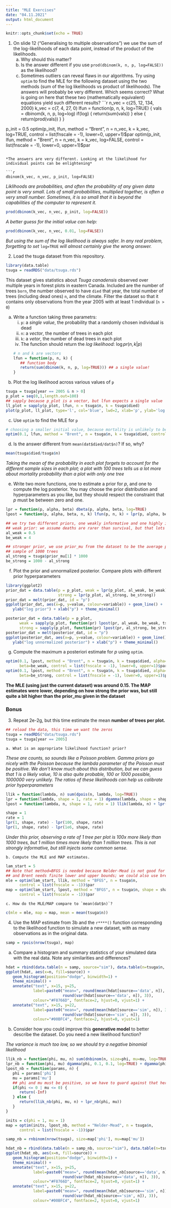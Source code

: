 ```yaml
---
title: "MLE Exercises"
date: "04.11.2021"
output: html_document
---
```


```r
knitr::opts_chunk$set(echo = TRUE)
```

1. On slide 12 ("Generalising to multiple observations") we use the sum of the log-likelihoods of each data point, instead of the product of the likelihoods. 
    a. Why should this matter?
    b. Is the answer different if you use `prod(dbinom(k, n, p, log=FALSE))` as the likelihood?
    c. Sometimes outliers can reveal flaws in our algorithms. Try using `optim` to find the MLE for the following dataset using the two methods (sum of the log likelihoods vs product of likelihoods). The answers will probably be very different. Which seems correct? What is going on here that these two (mathematically equivalent) equations yield such different results?
```r
n_vec = c(25, 12, 134, 2000)
k_vec = c(7, 4, 27, 0)
lfun = function(p, n, k, log=TRUE) {
   vals = dbinom(k, n, p, log=log)
   if(log) {
      return(sum(vals))
   } else {
      return(prod(vals))
   }
}

p_init = 0.5
optim(p_init, lfun, method = "Brent", n = n_vec, k = k_vec, log=TRUE, control = list(fnscale = -1), lower=0, upper=1)$par
optim(p_init, lfun, method = "Brent", n = n_vec, k = k_vec, log=FALSE, control = list(fnscale = -1), lower=0, upper=1)$par
```

*The answers are very different. Looking at the likelihood for individual points can be enlightening*

```r
dbinom(k_vec, n_vec, p_init, log=FALSE)
```

*Liklihoods are probabilities, and often the probability of any given data point is very small. Lots of small probabilities, multiplied together, is often a very small number. Sometimes, it is so small that it is beyond the capabilities of the computer to represent it.*

```r
prod(dbinom(k_vec, n_vec, p_init, log=FALSE))
```

*A better guess for the initial value can help:*

```r
prod(dbinom(k_vec, n_vec, 0.01, log=FALSE))
```

*But using the sum of the log likelihood is always safer. In any real problem, forgetting to set* `log=TRUE` *will almost certainly give the wrong answer.*

2. Load the tsuga dataset from this repository.

```r
library(data.table)
tsuga = readRDS("data/tsuga.rds")
```

This dataset gives statistics about *Tsuga canadensis* observed over multiple years in forest plots in eastern Canada. Included are the number of trees `born`, the number observed to have `died` that year, the total number of trees (including dead ones) `n`, and the climate. Filter the dataset so that it contains only observations from the year 2005 with at least 1 individual (`n > 0`)

   a. Write a function taking three parametrs:
      i. `p`: a *single value*, the probability that a randomly chosen individual is dead
      ii. `n`: a *vector*, the number of trees in each plot
      iii. `k`: a *vetor*, the number of dead trees in each plot
      iv. The function should return the *log likelihood*: $\log pr(n,k|p)$
```r
# n and k are vectors
lfun = function(p, n, k) {
   ## function body
   return(sum(dbinom(k, n, p, log=TRUE))) ## a single value!
}
```

   
   b. Plot the log likelihood across various values of `p`

```r
tsuga = tsuga[year == 2005 & n > 0]
p_plot = seq(0,1,length.out=100)
## sapply because p_plot is a vector, but lfun expects a single value
ll_plot = sapply(p_plot, lfun, n = tsuga$n, k = tsuga$died) 
plot(p_plot, ll_plot, type='l', col='blue', lwd=2, xlab='p', ylab='log likelihood')
```

   c. Use `optim` to find the MLE for `p`
   
```r
# choosing a smaller initial value, because mortality is unlikely to be 50% and because the plot above demonstrates this
optim(0.1, lfun, method = "Brent", n = tsuga$n, k = tsuga$died, control = list(fnscale = -1), lower=0, upper=1)$par
```

   d. Is the answer different from `mean(dat$died/dat$n)`? If so, why?
   
```r
mean(tsuga$died/tsuga$n)
```

*Taking the mean of the probability in each plot forgets to account for the different sample sizes in each plot; a plot with 100 trees tells us a lot more about mortality probability than a plot with only one tree*
   
   e. Write two more functions, one to estimate a prior for *p*, and one to compute the log posterior. You may choose the prior distribution and hyperparameters as you like, but they should respect the constraint that *p* must be between zero and one.

```r
lpr = function(p, alpha, beta) dbeta(p, alpha, beta, log=TRUE)
lpost = function(p, alpha, beta, n, k) lfun(p, n, k) + lpr(p, alpha, beta)

## we try two different priors, one weakly informative and one highly informative
## weak prior: we assume deaths are rarer than survival, but that lots of values are possible
al_weak = 0.5
be_weak = 4

## stronger prior, we use prior_mu from the dataset to be the average prior probability, and assume this is based on a prior
## sample of 1000 trees
al_strong = tsuga$prior_mu[1] * 1000
be_strong = 1000 - al_strong
```
   
   f. Plot the prior and unnormalized posterior. Compare plots with different prior hyperparameters
   
```r
library(ggplot2)
prior_dat = data.table(p = p_plot, weak = lpr(p_plot, al_weak, be_weak),
                       strong = lpr(p_plot, al_strong, be_strong))
prior_dat = melt(prior_dat, id = "p")
ggplot(prior_dat, aes(x=p, y=value, colour=variable)) + geom_line() +
   ylab("log prior") + xlab("p") + theme_minimal()

posterior_dat = data.table(p = p_plot,
      weak = sapply(p_plot, function(pr) lpost(pr, al_weak, be_weak, tsuga$n, tsuga$died)),
      strong = sapply(p_plot, function(pr) lpost(pr, al_strong, be_strong, tsuga$n, tsuga$died)))
posterior_dat = melt(posterior_dat, id = "p")
ggplot(posterior_dat, aes(x=p, y=value, colour=variable)) + geom_line() +
   ylab("log unnormalized posterior") + xlab("p") + theme_minimal()

```
   
   g. Compute the maximum a posteriori estimate for *p* using `optim`.
   
```r
optim(0.1, lpost, method = "Brent", n = tsuga$n, k = tsuga$died, alpha=al_weak, 
      beta=be_weak, control = list(fnscale = -1), lower=0, upper=1)$par
optim(0.1, lpost, method = "Brent", n = tsuga$n, k = tsuga$died, alpha=al_strong, 
      beta=be_strong, control = list(fnscale = -1), lower=0, upper=1)$par

```

**The MLE (using just the current dataset) was around 0.15. The MAP estimates were lower, depending on how strong the prior was, but still quite a bit higher than the prior_mu given in the dataset**

### Bonus

3. Repeat 2e-2g, but this time estimate the mean **number of trees per plot.**

```r
## reload the data, this time we want the zeros
tsuga = readRDS("data/tsuga.rds")
tsuga = tsuga[year == 2005]
```

    a. What is an appropriate likelihood function? prior?
    
*These are counts, so sounds like a Poisson problem. Gamma priors go nicely with the Poisson because the lambda parameter of the Poisson must be positive. We don't know much about this distribution, but we can guess that 1 is a likely value, 10 is also quite probable, 100 or 1000 possible, 1000000 very unlikely. The ratios of these likelihoods can help us calibrate prior hyperparameters*

```r

llik = function(lambda, n) sum(dpois(n, lambda, log=TRUE))
lpr = function(lambda, shape = 1, rate = 1) dgamma(lambda, shape = shape, rate = rate, log=TRUE)
lpost = function(lambda, n, shape = 1, rate = 1) llik(lambda, n) + lpr(lambda, shape, rate)

shape = 1
rate = 1
lpr(1, shape, rate) - lpr(100, shape, rate)
lpr(1, shape, rate) - lpr(1e6, shape, rate)
```

*Under this prior, observing a rate of 1 tree per plot is 100x more likely than 1000 trees, but 1 million times more likely than 1 million trees. This is not strongly informative, but still injects some common sense.*
    
    b. Compute the MLE and MAP estimates.
    
```r
lam_start = 5
## Note that method=BFGS is needed because Nelder-Mead is not good for one-dimensional problems
## and Brent needs finite lower and upper bounds; we could also use brent with upper=some really large number
mle = optim(lam_start, llik, method = "BFGS", n = tsuga$n,
      control = list(fnscale = -1))$par
map = optim(lam_start, lpost, method = "BFGS", n = tsuga$n, shape = shape, rate = rate, 
      control = list(fnscale = -1))$par
```

    c. How do the MLE/MAP compare to `mean(dat$n)`?
    
```r
c(mle = mle, map = map, mean = mean(tsuga$n))
```
    

4. Use the MAP estimate from 3b and the `r****()` function corresponding to the likelihood function to simulate a new dataset, with as many observations as in the original data.

```r
samp = rpois(nrow(tsuga), map)
```

   a. Compare a histogram and summary statistics of your simulated data with the real data. Note any similarities and differences?
   
```r
hdat = rbind(data.table(n = samp, source="sim"), data.table(n=tsuga$n, source="data"))
ggplot(hdat, aes(x=n, fill=source)) + 
   geom_histogram(position="dodge", binwidth=1) + 
   theme_minimal() + 
   annotate("text", x=15, y=25, 
            label=paste0("mean=", round(mean(hdat[source=='data', n]), 3), "; var=", 
                         round(var(hdat[source=='data', n]), 3)), 
            colour="#F8766D", fontface=2, hjust=0, vjust=1) + 
   annotate("text", x=15, y=22, 
            label=paste0("mean=", round(mean(hdat[source=='sim', n]), 3), "; var=", 
                         round(var(hdat[source=='sim', n]), 3)), 
            colour="#00BFC4", fontface=2, hjust=0, vjust=1)
```

   b. Consider how you could improve this **generative model** to better describe the dataset. Do you need a new likelihood function?

*The variance is much too low, so we should try a negative binomial likelihood*

```r
llik_nb = function(phi, mu, n) sum(dnbinom(n, size=phi, mu=mu, log=TRUE))
lpr_nb = function(phi, mu) dgamma(phi, 0.1, 0.1, log=TRUE) + dgamma(phi, 0.1, 0.1, log=TRUE)
lpost_nb = function(params, n) {
   phi = params['phi']
   mu = params['mu']
   ## phi and mu must be positive, so we have to guard against that here
   if(phi <= 0 | mu <= 0) {
      return(-Inf)
   } else {
      return(llik_nb(phi, mu, n) + lpr_nb(phi, mu))      
   }
}

inits = c(phi = 1, mu = 1)
map = optim(inits, lpost_nb, method = "Nelder-Mead", n = tsuga$n, 
      control = list(fnscale = -1))$par

samp_nb = rnbinom(nrow(tsuga), size=map['phi'], mu=map['mu'])

hdat_nb = rbind(data.table(n = samp_nb, source="sim"), data.table(n=tsuga$n, source="data"))
ggplot(hdat_nb, aes(x=n, fill=source)) + 
   geom_histogram(position="dodge", binwidth=1) + 
   theme_minimal() + 
   annotate("text", x=15, y=25, 
            label=paste0("mean=", round(mean(hdat_nb[source=='data', n]), 3), "; var=", 
                         round(var(hdat_nb[source=='data', n]), 3)), 
            colour="#F8766D", fontface=2, hjust=0, vjust=1) + 
   annotate("text", x=15, y=22, 
            label=paste0("mean=", round(mean(hdat_nb[source=='sim', n]), 3), "; var=", 
                         round(var(hdat_nb[source=='sim', n]), 3)), 
            colour="#00BFC4", fontface=2, hjust=0, vjust=1)

```

